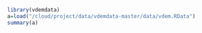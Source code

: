 ```r
library(vdemdata)
a=load("/cloud/project/data/vdemdata-master/data/vdem.RData")
summary(a)

```